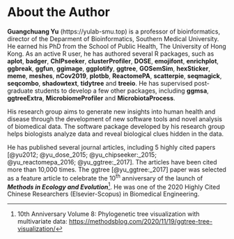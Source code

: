 \newpage

# About the Author {#author .unnumbered}

**Guangchuang Yu** (https://yulab-smu.top) is a professor of bioinformatics, director of the Deparment of Bioinformatics, Southern Medical University. He earned his PhD from the School of Public Health, The University of Hong Kong. As an active R user, he has authored several R packages, such as **aplot**, **badger**, **ChIPseeker**, **clusterProfiler**, **DOSE**, **emojifont**, **enrichplot**, **ggbreak**, **ggfun**, **ggimage**, **ggplotify**, **ggtree**, **GOSemSim**, **hexSticker**, **meme**, **meshes**, **nCov2019**, **plotbb**, **ReactomePA**, **scatterpie**, **seqmagick**, **seqcombo**, **shadowtext**, **tidytree** and **treeio**. He has supervised post-graduate students to develop a few other packages, including **ggmsa**, **ggtreeExtra**, **MicrobiomeProfiler** and **MicrobiotaProcess**. 


His research group aims to generate new insights into human health and disease through the development of new software tools and novel analysis of biomedical data. The software package developed by his research group helps biologists analyze data and reveal biological clues hidden in the data. 


He has published several journal articles, including 5 highly cited papers [@yu2012; @yu_dose_2015; @yu_chipseeker:_2015; @yu_reactomepa_2016; @yu_ggtree:_2017]. The articles have been cited more than 10,000 times. The ggtree [@yu_ggtree:_2017] paper was selected as a feature article to celebrate the 10^th^ anniversary of the launch of **_Methods in Ecology and Evolution_**^[10th Anniversary Volume 8: Phylogenetic tree visualization with multivariate data: <https://methodsblog.com/2020/11/19/ggtree-tree-visualization/>]. He was one of the 2020 Highly Cited Chinese Researchers (Elsevier-Scopus) in Biomedical Engineering.


